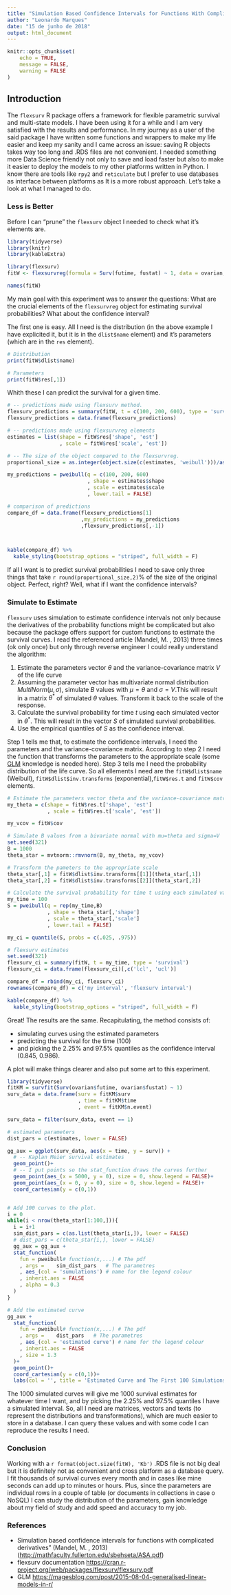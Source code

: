 ```yaml
---
title: "Simulation Based Confidence Intervals for Functions With Complicated Derivatives - The Method Used in flexsurv Package"
author: "Leonardo Marques"
date: "15 de junho de 2018"
output: html_document
---
```


```r
knitr::opts_chunk$set(
	echo = TRUE,
	message = FALSE,
	warning = FALSE
)
```

## Introduction

The `flexsurv` R package offers a framework for flexible parametric survival and multi-state models.
I have been using it for a while and I am very satisfied with the results and performance. In my journey as a user of the said package I have written some functions and wrappers to make my life easier and keep my sanity and I came across an issue: saving R objects takes way too long and .RDS files are not convenient. I needed something more Data Science friendly not only to save and load faster but also to make it easier to deploy the models to my other platforms written in Python. I know there are tools like `rpy2` and `reticulate` but I prefer to use databases as interface between platforms as It is a more robust approach. Let’s take a look at what I managed to do.

### Less is Better

Before I can "prune" the `flexsurv` object I needed to check what it's elements are.

```r
library(tidyverse)
library(knitr)
library(kableExtra)

library(flexsurv)
fitW <- flexsurvreg(formula = Surv(futime, fustat) ~ 1, data = ovarian, dist="weibull")

names(fitW)

```


My main goal with this experiment was to answer the questions: What are the crucial elements of the `flexsurvreg` object for estimating survival probabilities? What about the confidence interval?

The first one is easy. All I need is the distribution (in the above example I have explicited it, but it is in the `dlist$name` element) and it’s parameters (which are in the `res` element).

```r
# Distribution
print(fitW$dlist$name)

# Parameters
print(fitW$res[,1])

```
Whith these I can predict the survival for a given time.

```r

# -- predictions made using flexsurv method.
flexsurv_predictions = summary(fitW, t = c(100, 200, 600), type = 'survival')
flexsurv_predictions = data.frame(flexsurv_predictions)

# -- predictions made using flexsurvreg elements
estimates = list(shape = fitW$res['shape', 'est']
                 , scale = fitW$res['scale', 'est'])

# -- The size of the object compared to the flexsurvreg.
proportional_size = as.integer(object.size(c(estimates, 'weibull')))/as.integer(object.size(fitW))*100 

my_predictions = pweibull(q = c(100, 200, 600)
                          , shape = estimates$shape
                          , scale = estimates$scale
                          , lower.tail = FALSE)

# comparison of predictions
compare_df = data.frame(flexsurv_predictions[1]
                        ,my_predictions = my_predictions
                        ,flexsurv_predictions[,-1])



kable(compare_df) %>%
  kable_styling(bootstrap_options = "striped", full_width = F)

```

If all I want is to predict survival probabilities I need to save only three things that take `r round(proportional_size,2)`% of the size of the original object. Perfect, right? Well, what if I want the confidence intervals? 

### Simulate to Estimate

`flexsurv` uses simulation to estimate confidence intervals not only because the derivatives of the probability functions might be complicated but also because the package offers support for custom functions to estimate the survival curves.
<!-- They reference the article  "Simulation based confidence intervals for functions with complicated derivatives" (Mandel, M. , 2013) (<http://mathfaculty.fullerton.edu/sbehseta/ASA.pdf>). I read it three times (ok only once) but only through reverse engineer I could really understand the algorithm: -->
I read the referenced article (Mandel, M. , 2013) three times (ok only once) but only through reverse engineer I could really understand the algorithm:

  1) Estimate the parameters vector $\theta$ and the variance-covariance matrix $V$ of the life curve
  2) Assuming the parameter vector has multivariate normal distribution $MultiNorm (\mu,\sigma)$, simulate $B$ values with $\mu=\theta$ and $\sigma=V$.This will result in a matrix $\theta^\ast$ of simulated $\theta$ values. Transform it back to the scale of the response.
  3) Calculate the survival probability for time $t$ using each simulated vector in $\theta^\ast$. This will result in the vector $S$ of simulated survival probabilities.
  4) Use the empirical quantiles of $S$ as the confidence interval.


  <!-- 1) Estimate the parameters vector $\underset{1\times p}{\theta}$ and the variance-covariance matrix $\underset{p\times p}{V}$ of the life curve -->
  <!-- 2) Assuming the parameter vector has multivariate normal distribution $MultiNorm (\underset{1\times p}{\mu},\underset{p\times p}{\sigma})$, simulate $B$ values with $\mu=\theta$ and $\sigma=V$.This will result in a matrix $\underset{B\times P}{\theta^\ast}$ of simulated $\underset{1\times p}{\theta}$ values. Transform it back to the scale of the response. -->
  <!-- 3) Calculate the survival probability for time $t$ using each simulated vector in $\underset{B\times P}{\theta^\ast}$. This will result in the vector $\underset{B\times 1}{S}$ of simulated survival probabilities. -->
  <!-- 4) Use the empirical quantiles of $\underset{B\times 1}{S}$ as the confidence interval. -->

Step 1 tells me that, to estimate the confidence intervals, I need the parameters and the variance-covariance matrix. According to step 2 I need the function that transforms the parameters to the appropriate scale (some [GLM](https://magesblog.com/post/2015-08-04-generalised-linear-models-in-r/) knowledge is needed here). Step 3 tells me I need the probability distribution of the life curve. So all ellements I need are the `fitW$dlist$name` (Weibull), `fitW$dlist$inv.transforms` (exponential),`fitW$res.t` and `fitW$cov` elements.

```r

# Estimate the parameters vector theta and the variance-covariance matrix V of the life curve
my_theta = c(shape = fitW$res.t['shape', 'est']
             , scale = fitW$res.t['scale', 'est'])

my_vcov = fitW$cov

# Simulate B values from a bivariate normal with mu=theta and sigma=V
set.seed(321)
B = 1000
theta_star = mvtnorm::rmvnorm(B, my_theta, my_vcov)

# Transform the pameters to the appropriate scale
theta_star[,1] = fitW$dlist$inv.transforms[[1]](theta_star[,1])
theta_star[,2] = fitW$dlist$inv.transforms[[2]](theta_star[,2])

# Calculate the survival probability for time t using each simulated value in theta_star.
my_time = 100
S = pweibull(q = rep(my_time,B)
             , shape = theta_star[,'shape']
             , scale = theta_star[,'scale']
             , lower.tail = FALSE)

my_ci = quantile(S, probs = c(.025, .975))

# flexsurv estimates
set.seed(321)
flexsurv_ci = summary(fitW, t = my_time, type = 'survival')
flexsurv_ci = data.frame(flexsurv_ci)[,c('lcl', 'ucl')]

compare_df = rbind(my_ci, flexsurv_ci)
rownames(compare_df) = c('my interval', 'flexsurv interval')

kable(compare_df) %>%
  kable_styling(bootstrap_options = "striped", full_width = F)

```


Great! The results are the same. Recapitulating, the method consists of:

  - simulating curves using the estimated parameters
  - predicting the survival for the time (100) 
  - and picking the 2.25% and 97.5% quantiles as the confidence interval (0.845, 0.986). 
  
A plot will make things clearer and also put some art to this experiment. 

```r
library(tidyverse)
fitKM = survfit(Surv(ovarian$futime, ovarian$fustat) ~ 1)
surv_data = data.frame(surv = fitKM$surv
                       , time = fitKM$time
                       , event = fitKM$n.event)

surv_data = filter(surv_data, event == 1)

# estimated parameters
dist_pars = c(estimates, lower = FALSE)

gg_aux = ggplot(surv_data, aes(x = time, y = surv)) +
  # -- Kaplan Meier survival estimates
  geom_point()+ 
  # -- I put points so the stat_function draws the curves further
  geom_point(aes_(x = 5000, y = 0), size = 0, show.legend = FALSE)+
  geom_point(aes_(x = 0, y = 0), size = 0, show.legend = FALSE)+
  coord_cartesian(y = c(0,1))


# Add 100 curves to the plot.
i = 0
while(i < nrow(theta_star[1:100,])){
  i = i+1
  sim_dist_pars = c(as.list(theta_star[i,]), lower = FALSE)
  # dist_pars = c(theta_star[i,], lower = FALSE)
  gg_aux = gg_aux +
  stat_function(
    fun = pweibull# function(x,...) # The pdf
    , args = 	sim_dist_pars	# The parametres
    , aes_(col = 'sumulations')	# name for the legend colour
    , inherit.aes = FALSE
    , alpha = 0.3
  )
}

# Add the estimated curve
gg_aux +
  stat_function(
    fun = pweibull# function(x,...) # The pdf
    , args = 	dist_pars	# The parametres
    , aes_(col = 'estimated curve')	# name for the legend colour
    , inherit.aes = FALSE
    , size = 1.3
  )+
  geom_point()+
  coord_cartesian(y = c(0,1))+
  labs(col = '', title = 'Estimated Curve and The First 100 Simulations')

```

The 1000 simulated curves will give me 1000 survival estimates for whatever time I want, and by picking the 2.25% and 97.5% quantiles I have a simulated interval. So, all I need are matrices, vectors and texts (to represent the distributions and transformations), which are much easier to store in a database. I can query these values and with some code I can reproduce the results I need. 

### Conclusion

Working with a `r format(object.size(fitW), 'Kb')` .RDS file is not big deal but it is definitely not as convenient and cross platform as a database query. I fit thousands of survival curves every month and in cases like mine seconds can add up to minutes or hours. Plus, since the parameters are individual rows in a couple of table (or documents in collections in case o NoSQL) I can study the distribution of the parameters, gain knowledge about my field of study and add speed and accuracy to my job.

### References

  - Simulation based confidence intervals for functions with complicated derivatives" (Mandel, M. , 2013) (<http://mathfaculty.fullerton.edu/sbehseta/ASA.pdf>)
  - flexsurv documentation <https://cran.r-project.org/web/packages/flexsurv/flexsurv.pdf>
  - GLM <https://magesblog.com/post/2015-08-04-generalised-linear-models-in-r/>








